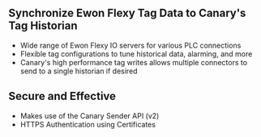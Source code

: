 ## Synchronize Ewon Flexy Tag Data to Canary's Tag Historian
+ Wide range of Ewon Flexy IO servers for various PLC connections
+ Flexible tag configurations to tune historical data, alarming, and more
+ Canary's high performance tag writes allows multiple connectors to send to a single historian if desired

## Secure and Effective
+ Makes use of the Canary Sender API (v2)
+ HTTPS Authentication using Certificates